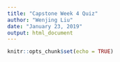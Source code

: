```yaml
---
title: "Capstone Week 4 Quiz"
author: "Wenjing Liu"
date: "January 23, 2019"
output: html_document
---
```


```r
knitr::opts_chunk$set(echo = TRUE)
```

